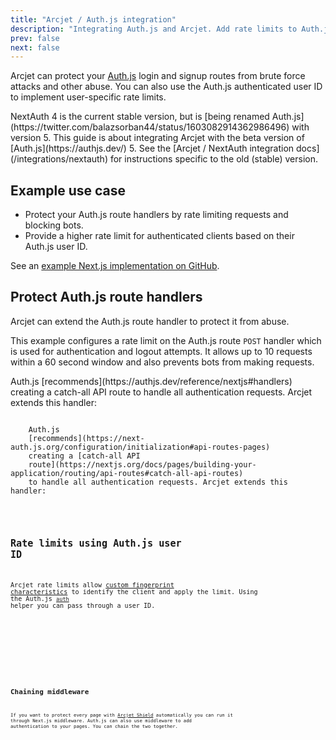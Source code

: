 ```yaml
---
title: "Arcjet / Auth.js integration"
description: "Integrating Auth.js and Arcjet. Add rate limits to Auth.js login endpoints."
prev: false
next: false
---
```



Arcjet can protect your [Auth.js](https://authjs.dev/) login and signup routes
from brute force attacks and other abuse. You can also use the Auth.js
authenticated user ID to implement user-specific rate limits.

<WhatIsArcjet />

<Aside type="note" title="NextAuth 4 and Auth.js 5">
  NextAuth 4 is the current stable version, but is [being renamed
  Auth.js](https://twitter.com/balazsorban44/status/1603082914362986496) with
  version 5. This guide is about integrating Arcjet with the beta version of
  [Auth.js](https://authjs.dev/) 5. See the [Arcjet / NextAuth integration
  docs](/integrations/nextauth) for instructions specific to the old (stable)
  version.
</Aside>

## Example use case

- Protect your Auth.js route handlers by rate limiting requests and
  blocking bots.
- Provide a higher rate limit for authenticated clients based on their
  Auth.js user ID.

See an [example Next.js implementation on
GitHub](https://github.com/arcjet/arcjet-js/tree/main/examples/nextjs-authjs-5).

## Protect Auth.js route handlers

Arcjet can extend the Auth.js route handler to protect it from abuse.

This example configures a rate limit on the Auth.js route `POST` handler which
is used for authentication and logout attempts. It allows up to 10 requests
within a 60 second window and also prevents bots from making requests.

<Tabs>
  <TabItem label="NextJS (App)">
    Auth.js [recommends](https://authjs.dev/reference/nextjs#handlers) creating
    a catch-all API route to handle all authentication requests. Arcjet extends
    this handler:
    <Code
      code={AuthJSAppTS}
      lang="ts"
      title="/app/api/auth/[...nextauth]/route.ts"
      mark={["ARCJET_KEY"]}
    />
  </TabItem>
  <TabItem label="NextJS (Pages)">
    Auth.js
    [recommends](https://next-auth.js.org/configuration/initialization#api-routes-pages)
    creating a [catch-all API
    route](https://nextjs.org/docs/pages/building-your-application/routing/api-routes#catch-all-api-routes)
    to handle all authentication requests. Arcjet extends this handler:
    <Code
      code={AuthJSPagesTS}
      lang="ts"
      title="/pages/api/auth/[...nextauth].ts"
      mark={["ARCJET_KEY"]}
    />
  </TabItem>
</Tabs>

## Rate limits using Auth.js user ID

Arcjet rate limits allow [custom fingerprint
characteristics](/fingerprints#custom-characteristics) to identify the client
and apply the limit. Using the Auth.js
[`auth`](https://authjs.dev/reference/nextjs#auth) helper you can pass through a
user ID.

<Tabs>
  <TabItem label="NextJS (App)">
    <Code
      code={AuthJSUserAppTS}
      lang="ts"
      title="/app/api/private/route.ts"
      mark={["ARCJET_KEY"]}
    />
  </TabItem>
  <TabItem label="NextJS (Pages)">
    <Code
      code={AuthJSUserPagesTS}
      lang="ts"
      title="/pages/api/private.ts"
      mark={["ARCJET_KEY"]}
    />
  </TabItem>
</Tabs>

## Chaining middleware

If you want to protect every page with [Arcjet Shield](/shield/concepts)
automatically you can run it through Next.js middleware. Auth.js can also use
middleware to add authentication to your pages. You can chain the two together.

<Code code={AuthJSMiddleware} lang="ts" title="/middleware.ts" />

<Comments />
